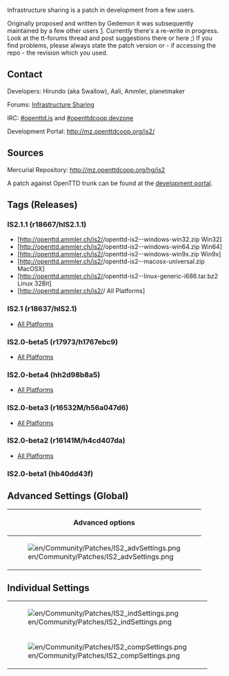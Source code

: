 {{en/Warning|Savegames which are created with this branch might no longer work in subsequent versions. They will for sure not work in trunk, even after IS has been merged into trunk.<br>Also, please bear in mind that savegames from trunk might not work in the patched version}}

Infrastructure sharing is a patch in development from a few users.

Originally proposed and written by Gedemon it was subsequently maintained by a few other users [http://www.tt-forums.net/viewtopic.php?f=33&t=37455]. Currently there's a re-write in progress. Look at the tt-forums thread and post suggestions there or here ;) If you find problems, please always state the patch version or - if accessing the repo - the revision which you used. 

==Contact==
Developers: Hirundo (aka Swallow), Aali, Ammler, planetmaker

Forums: [http://www.tt-forums.net/viewtopic.php?f=33&t=42254 Infrastructure Sharing]

IRC: [irc://irc.oftc.net/openttd.is #openttd.is] and [irc://irc.oftc.net/openttdcoop.devzone #openttdcoop.devzone]

Development Portal: http://mz.openttdcoop.org/is2/

==Sources==
Mercurial Repository: http://mz.openttdcoop.org/hg/is2

A patch against OpenTTD trunk can be found at the [http://bundles.openttdcoop.org/is2/trunk-patches/ development portal].

==Tags (Releases)==

===IS2.1.1 (r18667/hIS2.1.1) ===
*[http://openttd.ammler.ch/is2/{{en/Community/Patches/ISTag}}/openttd-is2-{{en/Community/Patches/ISTag}}-windows-win32.zip Win32]
*[http://openttd.ammler.ch/is2/{{en/Community/Patches/ISTag}}/openttd-is2-{{en/Community/Patches/ISTag}}-windows-win64.zip Win64]
*[http://openttd.ammler.ch/is2/{{en/Community/Patches/ISTag}}/openttd-is2-{{en/Community/Patches/ISTag}}-windows-win9x.zip Win9x]
*[http://openttd.ammler.ch/is2/{{en/Community/Patches/ISTag}}/openttd-is2-{{en/Community/Patches/ISTag}}-macosx-universal.zip MacOSX]
*[http://openttd.ammler.ch/is2/{{en/Community/Patches/ISTag}}/openttd-is2-{{en/Community/Patches/ISTag}}-linux-generic-i686.tar.bz2 Linux 32Bit]
*[http://openttd.ammler.ch/is2/{{en/Community/Patches/ISTag}}/ All Platforms]


===IS2.1 (r18637/hIS2.1) ===

*[http://openttd.ammler.ch/is2/IS2.1/ All Platforms]

===IS2.0-beta5 (r17973/h1767ebc9) ===

*[http://openttd.ammler.ch/is2/IS2.0-beta5/ All Platforms]

===IS2.0-beta4 (hh2d98b8a5) ===

*[http://openttd.ammler.ch/is2/IS2.0-beta4/ All Platforms]

===IS2.0-beta3 (r16532M/h56a047d6)===

*[http://openttd.ammler.ch/is2/IS2.0-beta3/ All Platforms]

===IS2.0-beta2 (r16141M/h4cd407da)===

*[http://openttd.ammler.ch/is2/IS2.0-beta2/ All Platforms]

===IS2.0-beta1 (hb40dd43f)===

==Advanced Settings (Global)==
{| border = "1"
!colspan="4"| Advanced options
|-
| rowspan="11" |[[File:en/Community/Patches/IS2 advSettings.png]] ||'''Option''' (sharing.) || '''Default''' || '''Description'''
|-
| enable_sharing || false || enables sharing feature
|-
| individual_allowed || false || enable individual settings (see next 2 images
|-
| new_individual_delay || 12 || delay (in months) until individual changes take effect
|-
| rail_sharing || none || enables sharing of rail, +depot, +station or all
|-
| road_sharing || false || enables road stops and depot sharing
|-
| water_sharing || false || enables docks and ship depot sharing
|-
| rail_fee || 100 || daily fee per 1000tons
|-
| road_fee || 100 || road stops fee per day
|-
| water_fee || 100 || daily fee for docks
|-
| air_fee || 100 || daily fee for airports
|}

==Individual Settings==
{|
|-
| [[File:en/Community/Patches/IS2 indSettings.png]]
|- 
| [[File:en/Community/Patches/IS2 compSettings.png]]
|}